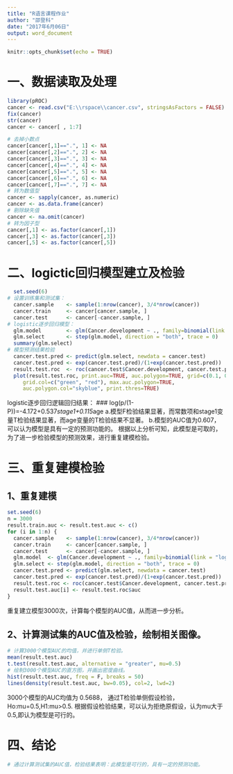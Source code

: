 ```yaml
---
title: "R语言课程作业"
author: "邵登科"
date: "2017年6月06日"
output: word_document
---
```


```r
knitr::opts_chunk$set(echo = TRUE)
```

# 一、数据读取及处理
```r
library(pROC)
cancer <- read.csv("E:\\rspace\\cancer.csv", stringsAsFactors = FALSE)
fix(cancer)
str(cancer)
cancer <- cancer[ , 1:7]
```

```r
# 去掉小数点
cancer[cancer[,1]==".", 1] <- NA
cancer[cancer[,2]==".", 2] <- NA
cancer[cancer[,3]==".", 3] <- NA
cancer[cancer[,4]==".", 4] <- NA
cancer[cancer[,5]==".", 5] <- NA
cancer[cancer[,6]==".", 6] <- NA
cancer[cancer[,7]==".", 7] <- NA
# 转为数值型
cancer <- sapply(cancer, as.numeric)
cancer <- as.data.frame(cancer)
# 剔除缺失值
cancer <- na.omit(cancer)
# 转为因子型
cancer[,1] <- as.factor(cancer[,1])
cancer[,3] <- as.factor(cancer[,3])
cancer[,5] <- as.factor(cancer[,5])
```

# 二、logictic回归模型建立及检验
```r
  set.seed(6)
# 设置训练集和测试集：  
  cancer.sample    <- sample(1:nrow(cancer), 3/4*nrow(cancer))
  cancer.train     <- cancer[cancer.sample, ]
  cancer.test      <- cancer[-cancer.sample, ]
# logistic逐步回归模型：
  glm.model        <- glm(Cancer.development ~ ., family=binomial(link = "logit"), data=cancer.train) 
  glm.select       <- step(glm.model, direction = "both", trace = 0)
  summary(glm.select)
# 模型预测结果检验  
  cancer.test.pred <- predict(glm.select, newdata = cancer.test)
  cancer.test.pred <- exp(cancer.test.pred)/(1+exp(cancer.test.pred))
  result.test.roc  <- roc(cancer.test$Cancer.development, cancer.test.pred)
  plot(result.test.roc, print.auc=TRUE, auc.polygon=TRUE, grid=c(0.1, 0.2),
     grid.col=c("green", "red"), max.auc.polygon=TRUE,
     auc.polygon.col="skyblue", print.thres=TRUE)
```
logistic逐步回归逻辑回归结果：
###  log(p/(1-P))=-4.172+0.537*stage1+0.115*age
a.模型F检验结果显著，而常数项和stage1变量T检验结果显著，而age变量的T检验结果不显著。
b.模型的AUC值为0.607，可以认为模型是具有一定的预测功能的。
根据以上分析可知，此模型是可取的，为了进一步检验模型的预测效果，进行重复建模检验。

# 三、重复建模检验
## 1、重复建模
```r
set.seed(6)
n = 3000
result.train.auc <- result.test.auc <- c()
for (i in 1:n) {
  cancer.sample    <- sample(1:nrow(cancer), 3/4*nrow(cancer))
  cancer.train     <- cancer[cancer.sample, ]
  cancer.test      <- cancer[-cancer.sample, ]
  glm.model  <- glm(Cancer.development ~ ., family=binomial(link = "logit"), data=cancer.train) 
  glm.select <- step(glm.model, direction = "both", trace = 0)
  cancer.test.pred <- predict(glm.select, newdata = cancer.test)
  cancer.test.pred <- exp(cancer.test.pred)/(1+exp(cancer.test.pred))
  result.test.roc <- roc(cancer.test$Cancer.development, cancer.test.pred)
  result.test.auc[i] <- result.test.roc$auc 
}
```
重复建立模型3000次，计算每个模型的AUC值，从而进一步分析。

## 2、计算测试集的AUC值及检验，绘制相关图像。 
```r
# 计算3000个模型AUC的均值，并进行单侧T检验。
mean(result.test.auc)
t.test(result.test.auc, alternative = "greater", mu=0.5)
# 绘制3000个模型AUC的直方图，并画出密度曲线。
hist(result.test.auc, freq = F, breaks = 50) 
lines(density(result.test.auc, bw=0.05), col=2, lwd=2)
```
3000个模型的AUC均值为 0.5688，
通过T检验单侧假设检验，Ho:mu=0.5,H1:mu>0.5.
根据假设检验结果，可以认为拒绝原假设，认为mu大于0.5,即认为模型是可行的。

# 四、结论
```r
# 通过计算测试集的AUC值，检验结果表明：此模型是可行的，具有一定的预测功能。
```
